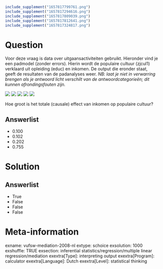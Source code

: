 ```r
include_supplement("1657817799761.png")
include_supplement("1657817294616.png")
include_supplement("1657817809039.png")
include_supplement("1657817812641.png")
include_supplement("1657817324817.png")
```

Question
========
Voor deze vraag is data over uitgaansactiviteiten gebruikt. Hieronder
vind je een padmodel (zonder errors). Hierin wordt de populaire cultuur
(zjcul1) verklaard uit opleiding (educ) en inkomen. De output die
eronder staat, geeft de resultaten van de padanalyses weer. *NB: laat je
niet in verwarring brengen als je antwoord licht verschilt van de
antwoordcategorieën; dit kunnen afrondingsfouten zijn.*  
  
![](1657817799761.png)
![](1657817294616.png)
![](1657817809039.png)
![](1657817812641.png)
![](1657817324817.png)
  
Hoe groot is het totale (causale) effect van inkomen op populaire
cultuur?

Answerlist
----------
* 0.100
* 0.102
* 0.202
* 0.755

Solution
========










Answerlist
----------
* True
* False
* False
* False

Meta-information
================
exname: vufsw-mediation-2008-nl
extype: schoice
exsolution: 1000
exshuffle: TRUE
exsection: inferential statistics/regression/multiple linear regression/mediation
exextra[Type]: interpreting output
exextra[Program]: calculator
exextra[Language]: Dutch
exextra[Level]: statistical thinking


